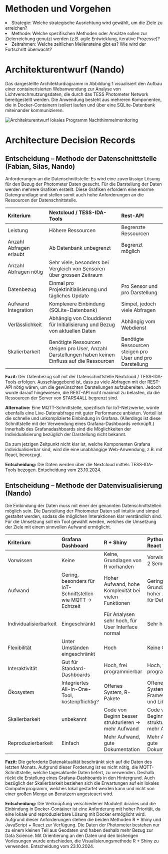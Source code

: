 # Methoden und Vorgehen

<li>Strategie: Welche strategische Ausrichtung wird gewählt, um die Ziele zu erreichen?</li>
<li>Methode: Welche spezifischen Methoden oder Ansätze sollen zur Zielerreichung genutzt werden (z.B. agile Entwicklung, iterative Prozesse)?</li>
<li>Zeitrahmen: Welche zeitlichen Meilensteine gibt es? Wie wird der Fortschritt überwacht?</li>

# Architekturentwurf (Nando)

Das dargestellte Architekturdiagramm in Abbildung 1 visualisiert den Aufbau einer containerisierten Webanwendung zur Analyse von Lichtverschmutzungsdaten, die durch das TESS Photometer Network bereitgestellt werden. Die Anwendung besteht aus mehreren Komponenten, die in Docker-Containern isoliert laufen und über eine SQLite-Datenbank miteinander kommunizieren.

![Architekturentwurf lokales Programm Nachthimmelmonitoring](/concept/Server_Architecture_Gantrisch.png)

# Architecture Decision Records

## Entscheidung – Methode der Datenschnittstelle (Fabian, Silas, Nando)

Anforderungen an die Datenschnittstelle: Es wird eine zuverlässige Lösung für den Bezug der Photometer Daten gesucht. Für die Darstellung der Daten werden mehrere Grafiken erstellt. Diese Grafiken erfordern eine enorme Datengrundlage und stellen somit auch hohe Anforderungen an die Ressourcen der Datenschnittstelle.

| Kriterium               | Nextcloud / TESS-IDA-Tools                                                                           | Rest-API                                                  |
|:------------------------|:-----------------------------------------------------------------------------------------------------|:----------------------------------------------------------|
| Leistung                | Höhere Ressourcen                                                                                    | Begrenzte Ressourcen                                      |
| Anzahl Abfragen erlaubt | Ab Datenbank unbegrenzt                                                                              | Begrenzt möglich                                          |
| Anzahl Abfragen nötig   | Sehr viele, besonders bei Vergleich von Sensoren über grossen Zeitraum                               |                                                           |
| Datenbezug              | Einmal pro Projektinitialisierung und tägliches Update                                               | Pro Sensor und pro Darstellung                            |
| Aufwand Integration     | Komplexere Einbindung (SQLite-Datenbank)                                                             | Simpel, jedoch viele Abfragen                             |
| Verlässlichkeit         | Abhängig von Clouddienst für Initialisierung und Bezug von aktuellen Daten                           | Abhängig vom Webdienst                                    |
| Skalierbarkeit          | Benötigte Ressourcen steigen pro User, Anzahl Darstellungen haben keinen Einfluss auf die Ressourcen | Benötigte Ressourcen steigen pro User und pro Darstellung |

**Fazit:** Der Datenbezug soll mit der Datenschnittstelle Nextcloud / TESS-IDA-Tools erfolgen. Ausschlaggebend ist, dass zu viele Abfragen mit der REST-API nötig wären, um die gewünschten Darstellungen aufzubereiten. Jedoch wurde darauf hingewiesen, die REST-API nicht maximal zu belasten, da die Ressourcen der Server von STARS4ALL begrenzt sind.

**Alternative:** Eine MQTT-Schnittstelle, spezifisch für IoT-Netzwerke, würde ebenfalls eine Live-Datenabfrage mit guter Performance anbieten. Vorteil ist die schnelle und unkomplizierte Einbindung in Grafana. (Allerdings ist diese Schnittstelle mit der Verwendung eines Grafana-Dashboards verknüpft.) Innerhalb des Grafanadashboards sind die Möglichkeiten der Individualisierung bezüglich der Darstellung nicht bekannt. 

Da zum jetzigen Zeitpunkt nicht klar ist, welche Komponenten Grafana individualisierbar sind, wird die eine unabhängige Web-Anwendung, z.B. mit React, bevorzugt.

**Entscheidung:** Die Daten werden über die Nextcloud mittels TESS-IDA-Tools bezogen. Entscheidung vom 23.10.2024.

## Entscheidung – Methode der Datenvisualisierung (Nando)

Die Einbindung der Daten muss mit einer der genannten Datenschnittstellen möglich sein. Die Darstellung der Photometer Daten soll intuitiv und simpel gestaltet werden, sodass die möglichen Interaktionen klar verständlich sind. Für die Umsetzung soll ein Tool gewählt werden, welches die Umsetzung der Ziele mit einem sinnvollen Aufwand ermöglicht.

| Kriterium              | Grafana Dashboard                                             | R + Shiny                                             | Python + JS + React                                    |
|:-----------------------|:--------------------------------------------------------------|:------------------------------------------------------|:-------------------------------------------------------|
| Vorwissen              | Keine                                                         | Keine, Grundlagen von R vorhanden                     | Vorwissen von 2 Semestern                              |
| Aufwand                | Gering, besonders für IoT-Schnittstellen wie MQTT -> Echtzeit | Hoher Aufwand, hohe Komplexität bei vielen Funktionen | Geringer Grundaufwand, hoher Aufwand für Detaillierung |
| Individualisierbarkeit | Eingeschränkt                                                 | Für Analysen sehr hoch, für User Interface normal     | Sehr hoch                                              |
| Flexibilität           | Unter Umständen eingeschränkt                                 | Hoch                                                  | Keine Grenzen                                          |
| Interaktivität         | Gut für Standard-Dashboards                                   | Hoch, frei programmierbar                             | Hoch, frei programmierbar                              |
| Ökosystem              | Integriertes All-in-One-Tool, kostenpflichtig?                | Offenes System, R-Pakete                              | Offenes System, Frameworks und Libraries               |
| Skalierbarkeit         | unbekannt                                                     | Code von Beginn besser strukturieren -> mehr Aufwand  | Code von Beginn besser strukturieren -> mehr Aufwand   |
| Reproduzierbarkeit     | Einfach                                                       | Mehr Aufwand, gute Dokumentation                      | Mehr Aufwand, gute Dokumentation                       |

**Fazit:** Die geforderte Datenaktualität beschränkt sich auf die Daten des letzten Monats. Aufgrund dieser Forderung ist es nicht nötig, die MQTT-Schnittstelle, welche tagesaktuelle Daten liefert, zu verwenden. Deshalb rückt die Erstellung eines Grafana-Dashboards in den Hintergrund. Auch bezüglich der Skalierbarkeit beziehen sich die Erwartungen auf ein lokales Computerprogramm, welches lokal gestartet werden kann und nicht von einer großen Menge an Benutzern angesteuert wird.

**Entscheidung:** Die Verknüpfung verschiedener Module/Libraries und die Einbindung in Docker-Container ist eine Anforderung mit hoher Priorität, da eine lokale und reproduzierbare Lösung mit Docker ermöglicht wird. Aufgrund dieser Anforderungen stehen die beiden Methoden R + Shiny und JavaScript + React zur Verfügung. Die Daten der Photometer bestehen nur zu einem kleinen Teil aus Geodaten und haben deshalb mehr Bezug zur Data Science. Mit Orientierung an den Daten und den bisherigen Vorlesungen wurde entschieden, die Visualisierungsmethode R + Shiny zu verwenden. Entscheidung vom 23.10.2024.

